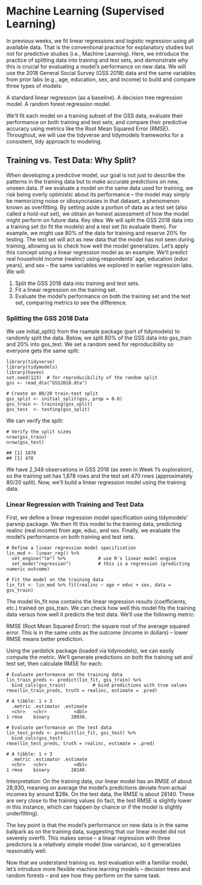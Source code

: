 # Machine Learning (Supervised Learning)

In previous weeks, we fit linear regressions and logistic regression using all available data. That is the conventional practice for explanatory studies but not for predictive studies (i.e., Machine Learning). Here, we introduce the practice of splitting data into training and test sets, and demonstrate why this is crucial for evaluating a model’s performance on new data. We will use the 2018 General Social Survey (GSS 2018) data and the same variables from prior labs (e.g., age, education, sex, and income) to build and compare three types of models:

A standard linear regression (as a baseline).
A decision tree regression model.
A random forest regression model.

We’ll fit each model on a training subset of the GSS data, evaluate their performance on both training and test sets, and compare their predictive accuracy using metrics like the Root Mean Squared Error (RMSE). Throughout, we will use the tidyverse and tidymodels frameworks for a consistent, tidy approach to modeling.

## Training vs. Test Data: Why Split?

When developing a predictive model, our goal is not just to describe the patterns in the training data but to make accurate predictions on new, unseen data. If we evaluate a model on the same data used for training, we risk being overly optimistic about its performance – the model may simply be memorizing noise or idiosyncrasies in that dataset, a phenomenon known as overfitting. By setting aside a portion of data as a test set (also called a hold-out set), we obtain an honest assessment of how the model might perform on future data. Key idea: We will split the GSS 2018 data into a training set (to fit the models) and a test set (to evaluate them). For example, we might use 80% of the data for training and reserve 20% for testing. The test set will act as new data that the model has not seen during training, allowing us to check how well the model generalizes. Let’s apply this concept using a linear regression model as an example. We’ll predict real household income (realinc) using respondents’ age, education (educ years), and sex – the same variables we explored in earlier regression labs. We will:

1. Split the GSS 2018 data into training and test sets.
2. Fit a linear regression on the training set.
3. Evaluate the model’s performance on both the training set and the test set, comparing metrics to see the difference.

### Splitting the GSS 2018 Data
We use initial_split() from the rsample package (part of tidymodels) to randomly split the data. Below, we split 80% of the GSS data into gss_train and 20% into gss_test. We set a random seed for reproducibility so everyone gets the same split:

```
library(tidyverse)
library(tidymodels)
library(haven)
set.seed(123)  # for reproducibility of the random split
gss <- read_dta("GSS2018.dta")

# Create an 80/20 train-test split
gss_split <- initial_split(gss, prop = 0.8)
gss_train <- training(gss_split)
gss_test  <- testing(gss_split)
```

We can verify the split:

```
# Verify the split sizes
nrow(gss_train)
nrow(gss_test)
```
```
## [1] 1878
## [1] 470
```

We have 2,348 observations in GSS 2018 (as seen in Week 1’s exploration), so the training set has 1,878 rows and the test set 470 rows (approximately 80/20 split). Now, we’ll build a linear regression model using the training data.

### Linear Regression with Training and Test Data

First, we define a linear regression model specification using tidymodels’ parsnip package. We then fit this model to the training data, predicting realinc (real income) from age, educ, and sex. Finally, we evaluate the model’s performance on both training and test sets.

```
# Define a linear regression model specification
lin_mod <- linear_reg() %>% 
  set_engine("lm") %>%            # use R's linear model engine
  set_mode("regression")          # this is a regression (predicting numeric outcome)

# Fit the model on the training data
lin_fit <- lin_mod %>% fit(realinc ~ age + educ + sex, data = gss_train)
```

The model lin_fit now contains the linear regression results (coefficients, etc.) trained on gss_train. We can check how well this model fits the training data versus how well it predicts the test data. We’ll use the following metric:

RMSE (Root Mean Squared Error): the square root of the average squared error. This is in the same units as the outcome (income in dollars) – lower RMSE means better prediction.


Using the yardstick package (loaded via tidymodels), we can easily compute the metric. We’ll generate predictions on both the training set and test set, then calculate RMSE for each:

```
# Evaluate performance on the training data
lin_train_preds <- predict(lin_fit, gss_train) %>% 
  bind_cols(gss_train)          # bind predictions with true values
rmse(lin_train_preds, truth = realinc, estimate = .pred)
```
```
# A tibble: 1 × 3
  .metric .estimator .estimate
  <chr>   <chr>          <dbl>
1 rmse    binary        28930.
```
```
# Evaluate performance on the test data
lin_test_preds <- predict(lin_fit, gss_test) %>% 
  bind_cols(gss_test)
rmse(lin_test_preds, truth = realinc, estimate = .pred)
```
```
# A tibble: 1 × 3
  .metric .estimator .estimate
  <chr>   <chr>          <dbl>
1 rmse    binary        28140.
```

Interpretation: On the training data, our linear model has an RMSE of about 28,930, meaning on average the model’s predictions deviate from actual incomes by around $28k. On the test data, the RMSE is about 28140. These are very close to the training values (in fact, the test RMSE is slightly lower in this instance, which can happen by chance or if the model is slightly underfitting). 

The key point is that the model’s performance on new data is in the same ballpark as on the training data, suggesting that our linear model did not severely overfit. This makes sense – a linear regression with three predictors is a relatively simple model (low variance), so it generalizes reasonably well.

Now that we understand training vs. test evaluation with a familiar model, let’s introduce more flexible machine learning models – decision trees and random forests – and see how they perform on the same task.


